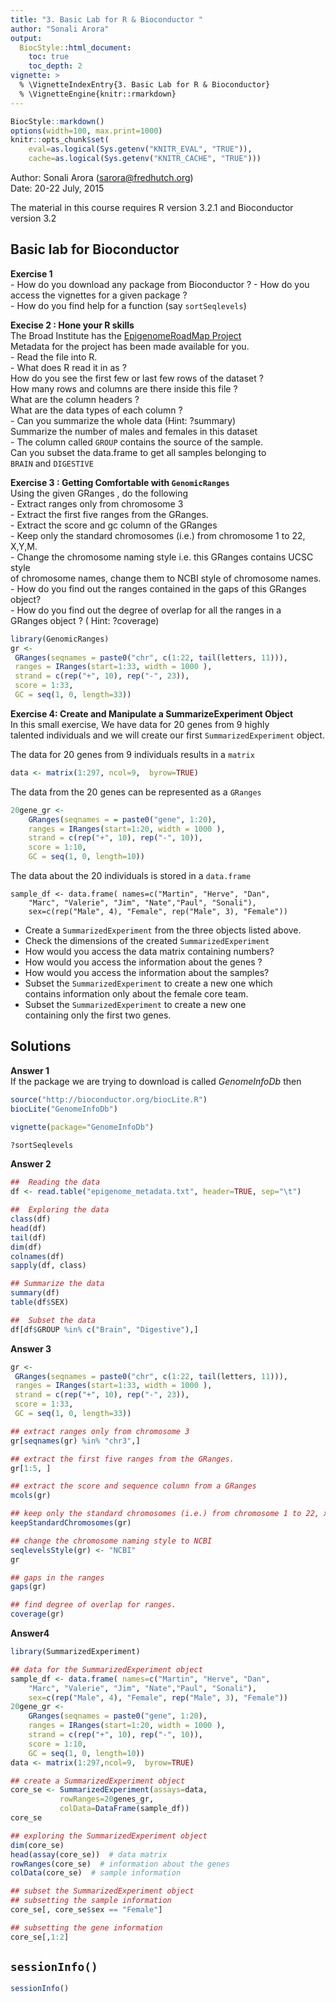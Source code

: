 ```yaml
---
title: "3. Basic Lab for R & Bioconductor "
author: "Sonali Arora"
output:
  BiocStyle::html_document:
    toc: true
    toc_depth: 2
vignette: >
  % \VignetteIndexEntry{3. Basic Lab for R & Bioconductor}
  % \VignetteEngine{knitr::rmarkdown}
---
```

```r
BiocStyle::markdown()
options(width=100, max.print=1000)
knitr::opts_chunk$set(
    eval=as.logical(Sys.getenv("KNITR_EVAL", "TRUE")),
    cache=as.logical(Sys.getenv("KNITR_CACHE", "TRUE")))
```

Author: Sonali Arora (<a
  href="mailto:sarora@fredhutch.org">sarora@fredhutch.org</a>)<br/ >
Date: 20-22 July, 2015<br />

The material in this course requires R version 3.2.1 and Bioconductor
version 3.2


## Basic lab for Bioconductor 

__Exercise 1__  
   - How do you download any package from Bioconductor ? 
   - How do you access the vignettes for a given package ?   
   - How do you find help for a function (say `sortSeqlevels`)

__Execise 2 : Hone your R skills__   
The Broad Institute has the [EpigenomeRoadMap Project](http://www.roadmapepigenomics.org/)  
Metadata for the project has been made available for you.   
   - Read the file into R.  
   - What does R read it in as ?  
      How do you see the first few or last few rows of the dataset ?  
      How many rows and columns are there inside this file ?   
      What are the column headers ?   
      What are the data types of each column ?   
   - Can you summarize the whole data (Hint: ?summary)   
      Summarize the number of males and females in this dataset  
   -  The column called `GROUP` contains the source of the sample.  
      Can you subset the data.frame to get all samples belonging to  
      `BRAIN` and `DIGESTIVE`

__Exercise 3 : Getting Comfortable with `GenomicRanges`__   
Using the given GRanges , do the following   
- Extract ranges only from chromosome 3  
- Extract the first five ranges from the GRanges.  
- Extract the score and gc column of the GRanges  
- Keep only the standard chromosomes (i.e.) from chromosome 1 to 22, X,Y,M.  
- Change the chromosome naming style i.e. this GRanges contains UCSC style  
of chromosome names, change them to NCBI style of chromosome names.   
- How do you find out the ranges contained in the gaps of this GRanges object?  
- How do you find out the degree of overlap for all the ranges in a   
GRanges object ? ( Hint: ?coverage)  

```r
library(GenomicRanges)
gr <-
 GRanges(seqnames = paste0("chr", c(1:22, tail(letters, 11))),
 ranges = IRanges(start=1:33, width = 1000 ),
 strand = c(rep("+", 10), rep("-", 23)),
 score = 1:33,
 GC = seq(1, 0, length=33))
```  

__Exercise 4: Create and Manipulate a SummarizeExperiment Object__   
In this small exercise, We have data for 20 genes from 9 highly  
talented individuals and we will create our first `SummarizedExperiment` 
object. 

The data for 20 genes from 9 individuals results in a `matrix`

```r
data <- matrix(1:297, ncol=9,  byrow=TRUE)
```
The data from the 20 genes can be represented as a `GRanges`

```r
20gene_gr <-
    GRanges(seqnames = = paste0("gene", 1:20),   
    ranges = IRanges(start=1:20, width = 1000 ),  
    strand = c(rep("+", 10), rep("-", 10)),  
    score = 1:10,  
    GC = seq(1, 0, length=10))
```
The data about the 20 individuals is stored in a `data.frame` 

```r-mat
sample_df <- data.frame( names=c("Martin", "Herve", "Dan",   
    "Marc", "Valerie", "Jim", "Nate","Paul", "Sonali"),   
    sex=c(rep("Male", 4), "Female", rep("Male", 3), "Female"))
```

- Create a `SummarizedExperiment` from the three objects listed above.  
- Check the dimensions of the created `SummarizedExperiment`
- How would you access the data matrix containing numbers?
- How would you access the information about the genes ?
- How would you access the information about the samples? 
- Subset the `SummarizedExperiment` to create a new one which   
  contains information only about the female core team. 
- Subset the `SummarizedExperiment` to create a new one   
  containing only the first two genes. 

## Solutions

__Answer 1__  
If the package we are trying to download is called *GenomeInfoDb* then 
```r
source("http://bioconductor.org/biocLite.R")
biocLite("GenomeInfoDb")

vignette(package="GenomeInfoDb")

?sortSeqlevels
```

__Answer 2__
```r
##  Reading the data 
df <- read.table("epigenome_metadata.txt", header=TRUE, sep="\t")

##  Exploring the data
class(df) 
head(df) 
tail(df) 
dim(df)
colnames(df)
sapply(df, class)

## Summarize the data 
summary(df)
table(df$SEX)

##  Subset the data 
df[df$GROUP %in% c("Brain", "Digestive"),]
```

__Answer 3__
```r
gr <-
 GRanges(seqnames = paste0("chr", c(1:22, tail(letters, 11))),
 ranges = IRanges(start=1:33, width = 1000 ),
 strand = c(rep("+", 10), rep("-", 23)),
 score = 1:33,
 GC = seq(1, 0, length=33))

## extract ranges only from chromosome 3 
gr[seqnames(gr) %in% "chr3",]

## extract the first five ranges from the GRanges.
gr[1:5, ]

## extract the score and sequence column from a GRanges
mcols(gr)

## keep only the standard chromosomes (i.e.) from chromosome 1 to 22, x, y,m
keepStandardChromosomes(gr)

## change the chromosome naming style to NCBI
seqlevelsStyle(gr) <- "NCBI"
gr

## gaps in the ranges
gaps(gr)

## find degree of overlap for ranges.
coverage(gr)
```

__Answer4__
```r
library(SummarizedExperiment)

## data for the SummarizedExperiment object
sample_df <- data.frame( names=c("Martin", "Herve", "Dan",   
    "Marc", "Valerie", "Jim", "Nate","Paul", "Sonali"),   
    sex=c(rep("Male", 4), "Female", rep("Male", 3), "Female"))
20gene_gr <-
    GRanges(seqnames = paste0("gene", 1:20),
    ranges = IRanges(start=1:20, width = 1000 ),
    strand = c(rep("+", 10), rep("-", 10)),
    score = 1:10,
    GC = seq(1, 0, length=10))
data <- matrix(1:297,ncol=9,  byrow=TRUE)

## create a SummarizedExperiment object
core_se <- SummarizedExperiment(assays=data,
           rowRanges=20genes_gr, 
           colData=DataFrame(sample_df))
core_se

## exploring the SummarizedExperiment object
dim(core_se)
head(assay(core_se))  # data matrix 
rowRanges(core_se)  # information about the genes
colData(core_se)  # sample information

## subset the SummarizedExperiment object
## subsetting the sample information
core_se[, core_se$sex == "Female"]

## subsetting the gene information
core_se[,1:2]
```


## `sessionInfo()`

```r
sessionInfo()
```
